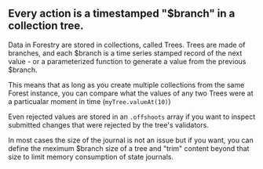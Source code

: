 ## Every action is a timestamped "$branch" in a collection tree.

Data in Forestry are stored in collections, called Trees. Trees are made of branches,
and each $branch is a time series stamped record of the next value - or a parameterized
function to generate a value from the previous $branch.

This means that as long as you create multiple collections from the same Forest instance,
you can compare what the values of any two Trees were at a particualar moment in time
(`myTree.valueAt(10)`)

Even rejected values are stored in an `.offshoots` array
if you want to inspect submitted changes that were rejected by
the tree's validators.

In most cases the size of the journal is not an issue but if you want, you can define the
meximum $branch size of a tree and "trim" content beyond that size to limit memory consumption
of state journals.
